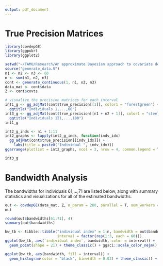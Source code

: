 ```yaml
---
output: pdf_document
---
```

# True Precision Matrices

```r
library(covdepGE)
library(ggpubr)
library(ggplot2)

setwd("~/TAMU/Research/An approximate Bayesian approach to covariate dependent/covdepGE/dev")
source("generate_data.R")
n1 <- n2 <- n3 <- 60
n <- sum(n1, n2, n3)
cont <- generate_continuous(1, n1, n2, n3)
data_mat <- cont$data
Z <- cont$covts

# visualize the precision matrices for each interval
int1_g <- gg_adjMat(cont$true_precision[[1]], color1 = "forestgreen") + 
  ggtitle("Individuals 1,...,60")
int3_g <- gg_adjMat(cont$true_precision[[n1 + n2 + 1]], color1 = "steelblue") + 
  ggtitle("Individuals 121,...,180")
int1_g
```

```r
int2_g_inds <- n1 + 1:11
int2_graphs <- lapply(int2_g_inds, function(indv_idx) 
  gg_adjMat(cont$true_precision[[indv_idx]]) +
    labs(title = paste0("Individual ", indv_idx)))
ggarrange(plotlist = int2_graphs, ncol = 3, nrow = 4, common.legend = T)
```

```r
int3_g
```

# Bandwidth Analysis

The bandwidths for individuals 61,...,71 are listed below, along with summary statistics and visualizations for all of the estimated bandwidths. 

```r
out <- covdepGE(data_mat, Z, n_param = 200, parallel = T, num_workers = 6)
out

round(out$bandwidths[61:71], 4)
summary(out$bandwidths)
```

```r
bw_tb <- tibble::tibble("individual index" = 1:n, bandwidth = out$bandwidths,
                        interval = factor(rep(1:3, each = 60)))
ggplot(bw_tb, aes(`individual index`, bandwidth, color = interval)) +
  geom_point(shape = 21) + theme_classic() + ggsci::scale_color_nejm()

ggplot(bw_tb, aes(bandwidth, fill = interval)) + 
  geom_histogram(color = "black", binwidth = 0.02) + theme_classic() + ggsci::scale_fill_nejm()
```
